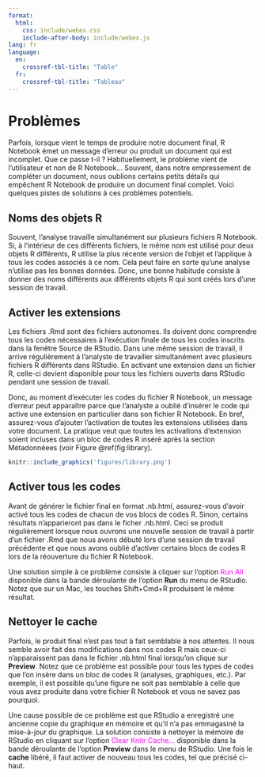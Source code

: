 ```yaml
---
format:
  html:
    css: include/webex.css
    include-after-body: include/webex.js
lang: fr
language:
  en:
    crossref-tbl-title: "Table"
  fr:
    crossref-tbl-title: "Tableau"
---
```


# Problèmes

Parfois, lorsque vient le temps de produire notre document final, R Notebook émet un message d'erreur ou produit un document qui est incomplet. Que ce passe t-il ? Habituellement, le problème vient de l'utilisateur et non de R Notebook... Souvent, dans notre empressement de compléter un document, nous oublions certains petits détails qui empêchent R Notebook de produire un document final complet. Voici quelques pistes de solutions à ces problèmes potentiels.

## Noms des objets R

Souvent, l'analyse travaille simultanément sur plusieurs fichiers R Notebook. Si, à l'intérieur de ces différents fichiers, le même nom est utilisé pour deux objets R différents, R utilise la plus récente version de l'objet et l'applique à tous les codes associés à ce nom. Cela peut faire en sorte qu'une analyse n'utilise pas les bonnes données. Donc, une bonne habitude consiste à donner des noms différents aux différents objets R qui sont créés lors d'une session de travail.

## Activer les extensions

Les fichiers .Rmd sont des fichiers autonomes. Ils doivent donc comprendre tous les codes nécessaires à l'exécution finale de tous les codes inscrits dans la fenêtre Source de RStudio. Dans une même session de travail, il arrive régulièrement à l'analyste de travailler simultanément avec plusieurs fichiers R différents dans RStudio. En activant une extension dans un fichier R, celle-ci devient disponible pour tous les fichiers ouverts dans RStudio pendant une session de travail. 

Donc, au moment d'exécuter les codes du fichier R Notebook, un message d'erreur peut apparaître parce que l'analyste a oublié d'insérer le code qui active une extension en particulier dans son fichier R Notebook. En bref, assurez-vous d'ajouter l'activation de toutes les extensions utilisées dans votre document. La pratique veut que toutes les activations d'extension soient incluses dans un bloc de codes R inséré après la section Métadonnéees (voir Figure \@ref(fig:library).

```r
knitr::include_graphics('figures/library.png')
```

## Activer tous les codes

Avant de générer le fichier final en format .nb.html, assurez-vous d'avoir activé tous les codes de chacun de vos blocs de codes R. Sinon, certains résultats n'apparieront pas dans le ficher .nb.html. Ceci se produit régulièrement lorsque nous ouvrons une nouvelle session de travail à partir d'un fichier .Rmd que nous avons débuté lors d'une session de travail précédente et que nous avons oublié d'activer certains blocs de codes R lors de la réouverture du fichier R Notebook.

Une solution simple à ce problème consiste à cliquer sur l'option <font color = "magenta">Run All</font> disponible dans la bande déroulante de l'option **Run** du menu de RStudio. Notez que sur un Mac, les touches Shift+Cmd+R produisent le même résultat.

## Nettoyer le cache

Parfois, le produit final n'est pas tout à fait semblable à nos attentes. Il nous semble avoir fait des modifications dans nos codes R mais ceux-ci n'apparaissent pas dans le fichier .nb.html final lorsqu'on clique sur **Preview**. Notez que ce problème est possible pour tous les types de codes que l'on insère dans un bloc de codes R (analyses, graphiques, etc.). Par exemple, il est possible qu'une figure ne soit pas semblable à celle que vous avez produite dans votre fichier R Notebook et vous ne savez pas pourquoi.

Une cause possible de ce problème est que RStudio a enregistré une ancienne copie du graphique en mémoire et qu'il n'a pas emmagasiné la mise-à-jour du graphique. La solution consiste à nettoyer la mémoire de RStudio en cliquant sur l'option <font color = "magenta">Clear Knitr Cache...</font> disponible dans la bande déroulante de l'option **Preview** dans le menu de RStudio. Une fois le **cache** libéré, il faut activer de nouveau tous les codes, tel que précisé ci-haut.

